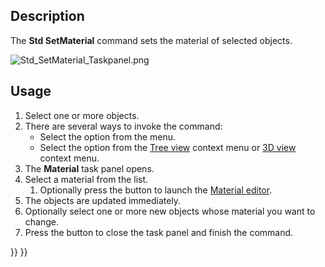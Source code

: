 <languages/>
<translate>

<!--T:1-->
{{Docnav
|[[Std_ToggleNavigation|ToggleNavigation]]
|[[Std_SetAppearance|SetAppearance]]
|[[Std_View_Menu|Std View Menu]]
|IconL=Std_ToggleNavigation.svg
|IconR=Std_SetAppearance.svg
|IconC=Freecad.svg
}}

<!--T:2-->
{{GuiCommand
|Name=Std SetMaterial
|MenuLocation=View → Material...
|Workbenches=[[Material_Workbench|Material]], [[Part_Workbench|Part]], [[PartDesign_Workbench|PartDesign]] and more
|Shortcut=
|Version=1.0
|SeeAlso=[[Std_SetAppearance|Std SetAppearance]]
}}

==Description== <!--T:3-->

<!--T:4-->
The '''Std SetMaterial''' command sets the material of selected objects.

</translate>
[[Image:Std_SetMaterial_Taskpanel.png]]
<translate>
<!--T:5-->
{{Caption|The Material task panel}}

==Usage== <!--T:6-->

<!--T:7-->
# Select one or more objects.
# There are several ways to invoke the command:
#* Select the {{MenuCommand|View → [[Image:Std_SetMaterial.svg|16px]] Material...}} option from the menu.
#* Select the {{MenuCommand|[[Image:Std_SetMaterial.svg|16px]] Material...}} option from the [[Tree_view|Tree view]] context menu or [[3D_view|3D view]] context menu.
# The '''Material''' task panel opens.
# Select a material from the list.
## Optionally press the {{Button|Launch editor}} button to launch the [[Material_Edit|Material editor]].
# The objects are updated immediately.
# Optionally select one or more new objects whose material you want to change.
# Press the {{Button|Close}} button to close the task panel and finish the command.


<!--T:8-->
{{Docnav
|[[Std_ToggleNavigation|ToggleNavigation]]
|[[Std_SetAppearance|SetAppearance]]
|[[Std_View_Menu|Std View Menu]]
|IconL=Std_ToggleNavigation.svg
|IconR=Std_SetAppearance.svg
|IconC=Freecad.svg
}}

</translate>
{{Std_Base_navi{{#translation:}}}}
{{Userdocnavi{{#translation:}}}}